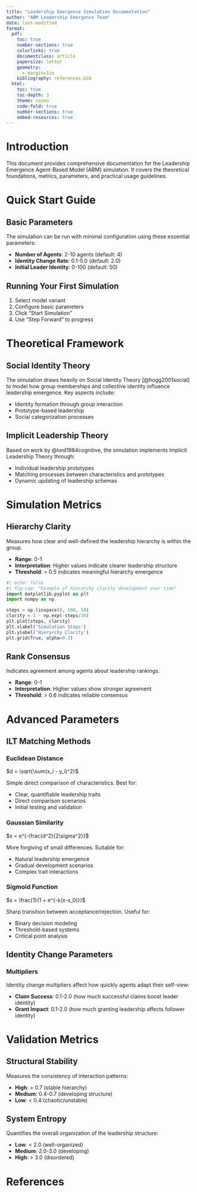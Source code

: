 ```yaml
---
title: "Leadership Emergence Simulation Documentation"
author: "ABM Leadership Emergence Team"
date: last-modified
format:
  pdf:
    toc: true
    number-sections: true
    colorlinks: true
    documentclass: article
    papersize: letter
    geometry:
      - margin=1in
    bibliography: references.bib
  html:
    toc: true
    toc-depth: 3
    theme: cosmo
    code-fold: true
    number-sections: true
    embed-resources: true
---
```


# Introduction

This document provides comprehensive documentation for the Leadership Emergence Agent-Based Model (ABM) simulation. It covers the theoretical foundations, metrics, parameters, and practical usage guidelines.

# Quick Start Guide

## Basic Parameters {.unnumbered}

The simulation can be run with minimal configuration using these essential parameters:

- **Number of Agents**: 2-10 agents (default: 4)
- **Identity Change Rate**: 0.1-5.0 (default: 2.0)
- **Initial Leader Identity**: 0-100 (default: 50)

## Running Your First Simulation {.unnumbered}

1. Select model variant
2. Configure basic parameters
3. Click "Start Simulation"
4. Use "Step Forward" to progress

# Theoretical Framework

## Social Identity Theory

The simulation draws heavily on Social Identity Theory [@hogg2001social] to model how group memberships and collective identity influence leadership emergence. Key aspects include:

- Identity formation through group interaction
- Prototype-based leadership
- Social categorization processes

## Implicit Leadership Theory

Based on work by @lord1984cognitive, the simulation implements Implicit Leadership Theory through:

- Individual leadership prototypes
- Matching processes between characteristics and prototypes
- Dynamic updating of leadership schemas

# Simulation Metrics

## Hierarchy Clarity

Measures how clear and well-defined the leadership hierarchy is within the group.

- **Range**: 0-1
- **Interpretation**: Higher values indicate clearer leadership structure
- **Threshold**: > 0.5 indicates meaningful hierarchy emergence

```python
#| echo: false
#| fig-cap: "Example of hierarchy clarity development over time"
import matplotlib.pyplot as plt
import numpy as np

steps = np.linspace(0, 100, 50)
clarity = 1 - np.exp(-steps/30)
plt.plot(steps, clarity)
plt.xlabel('Simulation Steps')
plt.ylabel('Hierarchy Clarity')
plt.grid(True, alpha=0.3)
```

## Rank Consensus

Indicates agreement among agents about leadership rankings.

- **Range**: 0-1
- **Interpretation**: Higher values show stronger agreement
- **Threshold**: > 0.6 indicates reliable consensus

# Advanced Parameters

## ILT Matching Methods

### Euclidean Distance

$d = \sqrt{\sum(x_i - y_i)^2}$

Simple direct comparison of characteristics. Best for:

- Clear, quantifiable leadership traits
- Direct comparison scenarios
- Initial testing and validation

### Gaussian Similarity

$s = e^{-\frac{d^2}{2\sigma^2}}$

More forgiving of small differences. Suitable for:

- Natural leadership emergence
- Gradual development scenarios
- Complex trait interactions

### Sigmoid Function

$s = \frac{1}{1 + e^{-k(x-x_0)}}$

Sharp transition between acceptance/rejection. Useful for:

- Binary decision modeling
- Threshold-based systems
- Critical point analysis

## Identity Change Parameters

### Multipliers

Identity change multipliers affect how quickly agents adapt their self-view:

- **Claim Success**: 0.1-2.0 (how much successful claims boost leader identity)
- **Grant Impact**: 0.1-2.0 (how much granting leadership affects follower identity)

# Validation Metrics

## Structural Stability

Measures the consistency of interaction patterns:

- **High**: > 0.7 (stable hierarchy)
- **Medium**: 0.4-0.7 (developing structure)
- **Low**: < 0.4 (chaotic/unstable)

## System Entropy

Quantifies the overall organization of the leadership structure:

- **Low**: < 2.0 (well-organized)
- **Medium**: 2.0-3.0 (developing)
- **High**: > 3.0 (disordered)

# References 